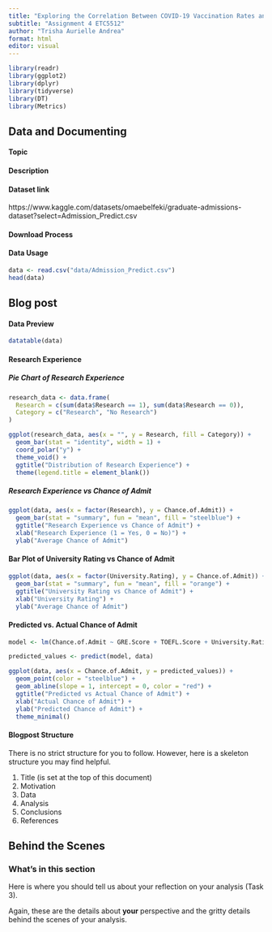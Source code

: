 ```yaml
---
title: "Exploring the Correlation Between COVID-19 Vaccination Rates and Public Health Outcomes"
subtitle: "Assignment 4 ETC5512"
author: "Trisha Aurielle Andrea"
format: html
editor: visual
---
```


::: panel-tabset
<!-- Task 1 Tab: Data and Documenting -->

```r
library(readr)
library(ggplot2)
library(dplyr)
library(tidyverse)
library(DT)
library(Metrics)
```

## Data and Documenting

#### Topic 
#### Description
#### Dataset link
https://www.kaggle.com/datasets/omaebelfeki/graduate-admissions-dataset?select=Admission_Predict.csv

#### Download Process
#### Data Usage

```r
data <- read.csv("data/Admission_Predict.csv")
head(data)
```


<!-- Task 2 Tab: Writing your blogpost -->

## Blog post

#### Data Preview
```r
datatable(data)
```

#### Research Experience
##### Pie Chart of Research Experience
```r
research_data <- data.frame(
  Research = c(sum(data$Research == 1), sum(data$Research == 0)),
  Category = c("Research", "No Research")
)

ggplot(research_data, aes(x = "", y = Research, fill = Category)) +
  geom_bar(stat = "identity", width = 1) +
  coord_polar("y") +
  theme_void() +
  ggtitle("Distribution of Research Experience") +
  theme(legend.title = element_blank())
```
##### Research Experience vs Chance of Admit
```r
ggplot(data, aes(x = factor(Research), y = Chance.of.Admit)) +
  geom_bar(stat = "summary", fun = "mean", fill = "steelblue") +
  ggtitle("Research Experience vs Chance of Admit") +
  xlab("Research Experience (1 = Yes, 0 = No)") +
  ylab("Average Chance of Admit")

```


#### Bar Plot of University Rating vs Chance of Admit
```r
ggplot(data, aes(x = factor(University.Rating), y = Chance.of.Admit)) +
  geom_bar(stat = "summary", fun = "mean", fill = "orange") +
  ggtitle("University Rating vs Chance of Admit") +
  xlab("University Rating") +
  ylab("Average Chance of Admit")
```
#### Predicted vs. Actual Chance of Admit

```r
model <- lm(Chance.of.Admit ~ GRE.Score + TOEFL.Score + University.Rating + SOP + LOR + CGPA + Research, data = data)

predicted_values <- predict(model, data)

ggplot(data, aes(x = Chance.of.Admit, y = predicted_values)) +
  geom_point(color = "steelblue") +
  geom_abline(slope = 1, intercept = 0, color = "red") +
  ggtitle("Predicted vs Actual Chance of Admit") +
  xlab("Actual Chance of Admit") +
  ylab("Predicted Chance of Admit") +
  theme_minimal()
```

#### Blogpost Structure

There is no strict structure for you to follow. However, here is a skeleton structure you may find helpful.

1.  Title (is set at the top of this document)
2.  Motivation\
3.  Data\
4.  Analysis\
5.  Conclusions\
6.  References

<!-- Task 3 Tab: Behind the Scenes -  -->

## Behind the Scenes

### What's in this section

Here is where you should tell us about your reflection on your analysis (Task 3).

Again, these are the details about **your** perspective and the gritty details behind the scenes of your analysis.
:::
